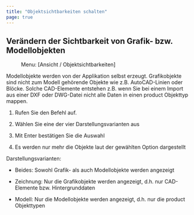 ```yaml
---
title: "Objektsichtbarkeiten schalten"
page: true
---
```

## Ver&#228;ndern der Sichtbarkeit von Grafik- bzw. Modellobjekten
 <Menu> Menu: [Ansicht / Objektsichtbarkeiten] </Menu> 

<Success>
Modellobjekte werden von der Applikation selbst erzeugt. Grafikobjekte sind nicht zum Modell geh&#246;rende Objekte wie z.B. AutoCAD-Linien oder Bl&#246;cke. Solche CAD-Elemente entstehen z.B. wenn Sie bei einem Import aus einer DXF oder DWG-Datei nicht alle Daten in einen  <Placeholder>product</Placeholder> Objekttyp mappen.
</Success>


1. Rufen Sie den Befehl auf.

2. W&#228;hlen Sie eine der vier Darstellungsvarianten aus

3. Mit <Border>Enter</Border>  best&#228;tigen Sie die Auswahl

4. Es werden nur mehr die Objekte laut der gew&#228;hlten Option dargestellt




 <Bold> Darstellungsvarianten: </Bold> 

- <Bold> Beides: </Bold>  Sowohl Grafik- als auch Modellobjekte werden angezeigt

- <Bold> Zeichnung: </Bold>  Nur die Grafikobjekte werden angezeigt, d.h. nur CAD-Elemente bzw. Hintergrunddaten

- <Bold> Modell: </Bold>  Nur die Modellobjekte werden angezeigt, d.h. nur die <Placeholder>product</Placeholder> Objekttypen



